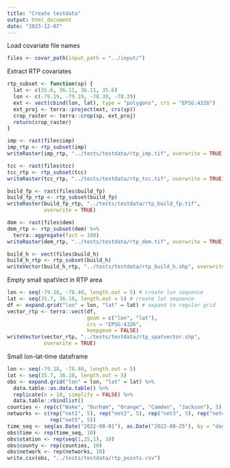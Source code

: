 ```yaml
---
title: "Create testdata"
output: html_document
date: "2023-12-07"
---
```


Load covariate file names

```r
files <- covar_path(input_path = "../input/")
```

Extract RTP covariates 

```r
rtp_subset <- function(sp) {
  lat <- c(35.6, 36.11, 36.11, 35.6)
  lon <- c(-79.19, -79.19, -78.39, -78.39)
  ext <- vect(cbind(lon, lat), type = "polygons", crs = "EPSG:4326")
  ext_proj <- terra::project(ext, crs(sp))
  crop_raster <- terra::crop(sp, ext_proj)
  return(crop_raster)
}
```

```r
imp <- rast(files$imp)
imp_rtp <- rtp_subset(imp)
writeRaster(imp_rtp, "../tests/testdata/rtp_imp.tif", overwrite = TRUE)

tcc <- rast(files$tcc)
tcc_rtp <- rtp_subset(tcc)
writeRaster(tcc_rtp, "../tests/testdata/rtp_tcc.tif", overwrite = TRUE)

build_fp <- rast(files$build_fp)
build_fp_rtp <- rtp_subset(build_fp)
writeRaster(build_fp_rtp, "../tests/testdata/rtp_build_fp.tif",
            overwrite = TRUE)

dem <- rast(files$dem)
dem_rtp <- rtp_subset(dem) %>%
  terra::aggregate(fact = 100)
writeRaster(dem_rtp, "../tests/testdata/rtp_dem.tif", overwrite = TRUE)

build_h <- vect(files$build_h)
build_h_rtp <- rtp_subset(build_h)
writeVector(build_h_rtp, "../tests/testdata/rtp_build_h.shp", overwrite = TRUE)
```

Empty small spatVect in RTP area 

```r
lon <- seq(-79.18, -78.40, length.out = 5) # create lon sequence
lat <- seq(35.7, 36.10, length.out = 5) # create lat sequence
df <- expand.grid("lon" = lon, "lat" = lat) # expand to regular grid
vector_rtp <- terra::vect(df,
                          geom = c("lon", "lat"),
                          crs = "EPSG:4326",
                          keepgeom = FALSE)
writeVector(vector_rtp, "../tests/testdata/rtp_spatvector.shp",
            overwrite = TRUE)
```

Small lon-lat-time dataframe

```r
lon <- seq(-79.18, -78.40, length.out = 5) 
lat <- seq(35.7, 36.10, length.out = 5)
obs <- expand.grid("lon" = lon, "lat" = lat) %>%
  data.table::as.data.table() %>%
  replicate(n = 10, simplify = FALSE) %>%
  data.table::rbindlist()
counties <- rep(c("Wake", "Durham", "Orange", "Camden", "Jackson"), 5)
networks <- c(rep("net1", 5), rep("net2", 5), rep("net3", 5), rep("net4", 5),
              rep("net5", 5))
time_seq <- seq(as.Date("2022-08-01"), as.Date("2022-08-25"), by = "day")
obs$time <- rep(time_seq, 10)
obs$station <- rep(seq(1,25,1), 10)
obs$county <- rep(counties, 10)
obs$network <- rep(networks, 10)
write.csv(obs, "../tests/testdata/rtp_points.csv")
```

